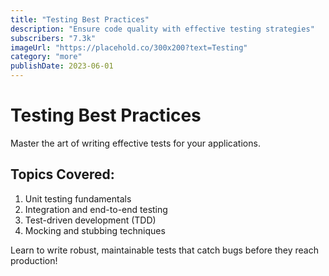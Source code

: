 ```yaml
---
title: "Testing Best Practices"
description: "Ensure code quality with effective testing strategies"
subscribers: "7.3k"
imageUrl: "https://placehold.co/300x200?text=Testing"
category: "more"
publishDate: 2023-06-01
---
```


# Testing Best Practices

Master the art of writing effective tests for your applications.

## Topics Covered:

1. Unit testing fundamentals
2. Integration and end-to-end testing
3. Test-driven development (TDD)
4. Mocking and stubbing techniques

Learn to write robust, maintainable tests that catch bugs before they reach production!
